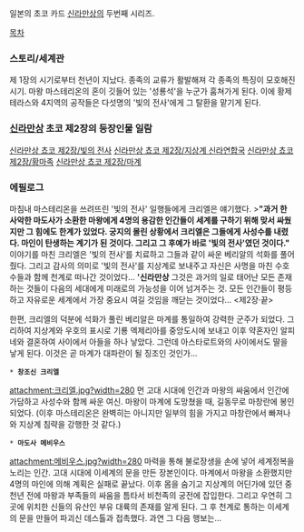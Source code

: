 일본의 초코 카드 [[신라만상]]의 두번째 시리즈.

[[목차]]
=== 스토리/세계관 ===
제 1장의 시기로부터 천년이 지났다. 종족의 교류가 활발해져 각 종족의 특징이 모호해진 시기. 마왕 마스테리온의 혼이 깃들어 있는 '성룡석'을 누군가 훔쳐가게 된다. 이에 황제 테라스와 4지역의 공작들은 다섯명의 '빛의 전사'에게 그 탈환을 맡기게 된다.
=== [[신라만상]] 초코 제2장의 등장인물 일람 ===
[[신라만상 쵸코 제2장/빛의 전사]]
[[신라만상 쵸코 제2장/지상계 신라연합국]]
[[신라만상 쵸코 제2장/황마족]]
[[신라만상 쵸코 제2장/마계]]
=== 에필로그 ===
마침내 마스테리온을 쓰려뜨린 '빛의 전사' 일행들에게 크리엘은 얘기했다. 
>'''"과거 한 사악한 마도사가 소환한 마왕에게 4명의 용감한 인간들이 세계를 구하기 위해 맞서 싸웠지만 그 힘에도 한계가 있었다. 궁지의 몰린 상황에서 크리엘은 그들에게 사성수를 내렸다. 마인이 탄생하는 계기가 된 것이다. 그리고 그 후예가 바로 '빛의 전사'였던 것이다."''' 
이야기를 마친 크리엘은 '빛의 전사'를 치료하고 그들과 같이 싸운 베리알의 석화를 풀어줬다. 그리고 감사의 의미로 '빛의 전사'를 지상계로 보내주고 자신은 사명을 마친 수호수들과 함께 천계로 떠나간 것이었다... 
''''신라만상''' 그것은 과거의 일로 태어난 모든 존재하는 것들이 다음의 세대에게 미래로의 가능성을 이어 넘겨주는 것. 모든 인간들이 평등하고 자유로운 세계에서 가장 중요시 여길 것임을 깨닫는 것이었다... 
<제2장·끝> 

한편, 크리엘의 덕분에 석화가 풀린 베리알은 마계를 통일하여 강력한 군주가 되었다. 그리하여 지상계와 우호의 표시로 기룡 엑제리아를 중앙도시에 보내고 이후 약혼자인 알피네와 결혼하여 사이에서 아들을 하나 낳았다. 그런데 아스타로트와의 사이에서도 딸을 낳게 된다. 이것은 곧 마계가 대파란이 될 징조인 것인가...
 * '''창조신 크리엘'''
attachment:크리엘.jpg?width=280
먼 고대 시대에 인간과 마왕의 싸움에서 인간에 가담하고 사성수와 함께 싸운 여신. 마왕이 마계에 도망쳤을 때, 길동무로 마창란에 봉인되었다. (이후 마스테리온은 완벽히는 아니지만 일부의 힘을 가지고 마창란에서 빠져나와 지상계 침략을 강행한 것 같다.)
 * '''마도사 메비우스'''
attachment:메비우스.jpg?width=280
마력을 통해 불로장생을 손에 넣어 세계정복을 노리는 인간. 고대 시대에 이세계의 문을 만든 장본인이다. 마계에서 마왕을 소환했지만 4명의 마인에 의해 계획은 실패로 끝났다. 이후 몸을 숨기고 지상계의 어딘가에 있던 중 천년 전에 마왕과 부족들의 싸움을 틈타서 비천족의 궁전에 잡입한다. 그리고 우연히 그곳에 위치한 신들의 유산인 부유 대륙의 존재를 알게 된다. 그 후 천계로 통하는 이세계의 문을 만들어 파괴신 데스톨과 접촉했다. 과연 그 다음 행보는...
